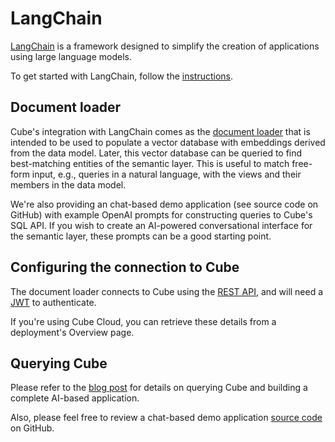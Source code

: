 # LangChain

[LangChain][langchain] is a framework designed to simplify the creation of
applications using large language models.

To get started with LangChain, follow the [instructions][langchain-docs-getting-started].

## Document loader

Cube's integration with LangChain comes as the [document loader][langchain-docs-cube]
that is intended to be used to populate a vector database with embeddings derived
from the data model. Later, this vector database can be queried to find best-matching
entities of the semantic layer. This is useful to match free-form input, e.g., queries
in a natural language, with the views and their members in the data model.

<Diagram src="https://ucarecdn.com/32e98c8b-a920-4620-a8d2-05d57618db8e/" />

We're also providing an chat-based demo application (see source code on GitHub) with example OpenAI prompts for constructing queries to Cube's SQL API. If you wish to create an AI-powered conversational interface for the semantic layer, these prompts can be a good starting point.

## Configuring the connection to Cube

The document loader connects to Cube using the [REST API][ref-rest-api], and will need a
[JWT][ref-jwt] to authenticate.

If you're using Cube Cloud, you can retrieve these details from a deployment's
<Btn>Overview</Btn> page.

## Querying Cube

Please refer to the [blog post](https://cube-blog-preview.vercel.app/blog/introducing-the-langchain-integration)
for details on querying Cube and building a complete AI-based application.

Also, please feel free to review a chat-based demo application [source code](https://github.com/cube-js/examples/tree/master/langchain)
on GitHub.

[langchain]: https://python.langchain.com/
[langchain-docs-getting-started]:
  https://python.langchain.com/docs/get_started/installation
[langchain-docs-cube]:
  https://python.langchain.com/docs/integrations/document_loaders/cube_semantic#example
[ref-rest-api]: /product/apis-integrations/rest-api
[ref-jwt]: /product/auth#generating-json-web-tokens-jwt
